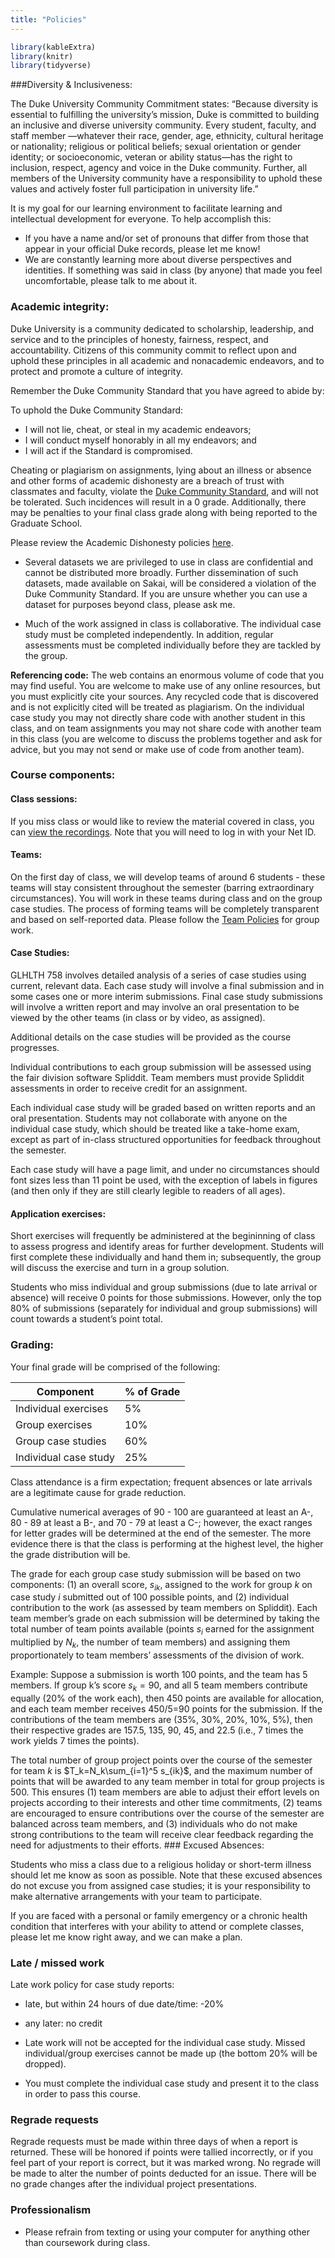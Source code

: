 ```yaml
---
title: "Policies"
---
```


```r
library(kableExtra)
library(knitr)
library(tidyverse)
```




###Diversity & Inclusiveness:

The Duke University Community Commitment states: "Because diversity is essential to fulfilling the university’s mission, Duke is committed to building an inclusive and diverse university community.  Every student, faculty, and staff member —whatever their race, gender, age, ethnicity, cultural heritage or nationality; religious or political beliefs; sexual orientation or gender identity; or socioeconomic, veteran or ability status—has the right to inclusion, respect, agency and voice in the Duke community.  Further, all members of the University community have a responsibility to uphold these values and actively foster full participation in university life."

It is my goal for our learning environment to facilitate learning and intellectual development for everyone. To help accomplish this:
  
  - If you have a name and/or set of pronouns that differ from those that appear in your official Duke records, please let me know!
  - We are constantly learning more about diverse perspectives and identities. If something was said in class (by anyone) that made you feel uncomfortable, please talk to me about it. 

### Academic integrity:

Duke University is a community dedicated to scholarship, leadership, and service and to the principles of honesty, fairness, respect, and accountability. Citizens of this community commit to reflect upon and uphold these principles in all academic and nonacademic endeavors, and to protect and promote a culture of integrity.

Remember the Duke Community Standard that you have agreed to abide by:
  
To uphold the Duke Community Standard:
  
- I will not lie, cheat, or steal in my academic endeavors;
- I will conduct myself honorably in all my endeavors; and
- I will act if the Standard is compromised.

Cheating or plagiarism on assignments, lying about an illness or absence and other forms of academic dishonesty are a breach of trust with classmates and faculty, violate the <a href="https://studentaffairs.duke.edu/conduct/about-us/duke-community-standard">Duke Community Standard</a>, and will not be tolerated. Such incidences will result in a 0 grade.  Additionally, there may be penalties to your final class grade along with being reported to the Graduate School.

Please review the Academic Dishonesty policies <a href="https://studentaffairs.duke.edu/conduct/z-policies/academic-dishonesty">here</a>. 

- Several datasets we are privileged to use in class are confidential and cannot be distributed more broadly. Further dissemination of such datasets, made available on Sakai, will be considered a violation of the Duke Community Standard. If you are unsure whether you can use a dataset for purposes beyond class, please ask me.

- Much of the work assigned in class is collaborative. The individual case study must be completed independently. In addition, regular assessments must be completed individually before they are tackled by the group. 

**Referencing code:** The web contains an enormous volume of code that you may find useful. You are welcome to make use of any online resources, but you must explicitly cite your sources. Any recycled code that is discovered and is not explicitly cited will be treated as plagiarism. On the individual case study you may not directly share code with another student in this class, and on team assignments you may not share code with another team in this class (you are welcome to discuss the problems together and ask for advice, but you may not send or make use of code from another team). 

### Course components:

#### Class sessions:

If you miss class or would like to review the material covered in class, you can [view the recordings](https://trinity.capture.duke.edu/Panopto/Pages/Sessions/List.aspx?folderID=caf0593f-fe8e-4117-ae46-a94a00e0573c). Note that you will need to log in with your Net ID.

#### Teams:

On the first day of class, we will develop teams of around 6 students - these teams will stay consistent 
throughout the semester (barring extraordinary circumstances). You will work in these teams during 
class and on the group case studies. The process of forming teams will be completely transparent 
and based on self-reported data. Please follow the [Team Policies](grouppolicies.html) for group work.

#### Case Studies:

GLHLTH 758 involves detailed analysis of a series of case studies using current, relevant data. Each case study will involve a final submission and in some cases one or more interim submissions. Final case study submissions will involve a written report and may involve an oral presentation to be viewed by the other teams (in class or by video, as assigned). 

Additional details on the case studies will be provided as the course progresses.

Individual contributions to each group submission will be assessed using the fair division software Spliddit. Team members must provide Spliddit assessments in order to receive credit for an assignment.


Each individual case study will be graded based on written reports and an oral presentation. Students may not collaborate with anyone on the individual case study, which should be treated like a take-home exam, except as part of in-class structured opportunities for feedback throughout the semester.

Each case study will have a page limit, and under no circumstances should font sizes less than 11 point be used, with the exception of labels in figures (and then only if they are still clearly legible to readers of all ages).

#### Application exercises:

Short exercises will frequently be administered at the begininning of class to assess progress and identify areas for further development. Students will first complete these individually and hand them in; subsequently, the group will discuss the exercise and turn in a group solution. 

Students who miss individual and group submissions (due to late arrival or absence) will receive 0 points for those submissions. However, only the top 80% of submissions (separately for individual and group submissions) will count towards a student's point total.


### Grading:

Your final grade will be comprised of the following:

|Component | % of Grade |
| ----------    | -----------------  |     
|Individual exercises      | 5% |
|Group exercises       | 10% |
|Group case studies            | 60% |
|Individual case study        | 25% |

Class attendance is a firm expectation; frequent absences or late arrivals are a legitimate cause for grade reduction.

Cumulative numerical averages of 90 - 100 are guaranteed at least an A-, 80 - 89 at least a B-, and 70 - 79 at least a C-; however, the exact ranges for letter grades will be determined at the end of the semester. The more evidence there is that the class is performing at the highest level, the higher the grade distribution will be.

The grade for each group case study submission will be based on two components: (1) an overall score, $s_{ik}$, assigned to the work for group $k$ on case study $i$ submitted out of 100 possible points, and (2) individual contribution to the work (as assessed by team members on Spliddit). Each team member's grade on each submission will be determined by taking the total number of team points available (points $s_i$ earned for the assignment multiplied by $N_k$, the number of team members) and assigning them proportionately to team members' assessments of the division of work.  

Example:  Suppose a submission is worth 100 points, and the team has 5 members. If group k's score $s_k=90$, and all 5 team members contribute equally (20\% of the work each), then 450 points are available for allocation, and each team member receives 450/5=90 points for the submission.  If the contributions of the team members are (35\%, 30\%, 20\%, 10\%, 5\%), then their respective grades are 157.5, 135, 90, 45, and 22.5 (i.e., 7 times the work yields 7 times the points).

The total number of group project points over the course of the semester for team $k$ is $T_k=N_k\sum_{i=1}^5 s_{ik}$, and the maximum number of points that will be awarded to any team member in total for group projects is 500. This ensures (1) team members are able to adjust their effort levels on projects according to their interests and other time commitments, (2) teams are encouraged to ensure contributions over the course of the semester are balanced across team members, and (3) individuals who do not make strong contributions to the team will receive clear feedback regarding the need for adjustments to their efforts. 
### Excused Absences:

Students who miss a class due to a religious holiday or short-term illness should let me know as soon as possible. Note that these excused absences do not excuse you from assigned case studies; it is your responsibility to make alternative arrangements with your team to participate.

If you are faced with a personal or family emergency or a
chronic health condition that interferes with your ability to attend or
complete classes, please let me know right away, and we can make a plan.

### Late / missed work

Late work policy for case study reports: 

- late, but within 24 hours of due date/time: -20%
- any later: no credit

- Late work will not be accepted for the individual case study. Missed individual/group exercises cannot be made up (the bottom 20% will be dropped).

- You must complete the individual case study and present it to the class in order to pass this course.

### Regrade requests

Regrade requests must be made within three days of when a report is returned. These will be honored if points were tallied incorrectly, or if you feel part of your report is correct, but it was marked wrong. No regrade will be made to alter the number of points deducted for an issue. There will be no grade changes after the individual project presentations.

### Professionalism

- Please refrain from texting or using your computer for anything other than coursework during class.


